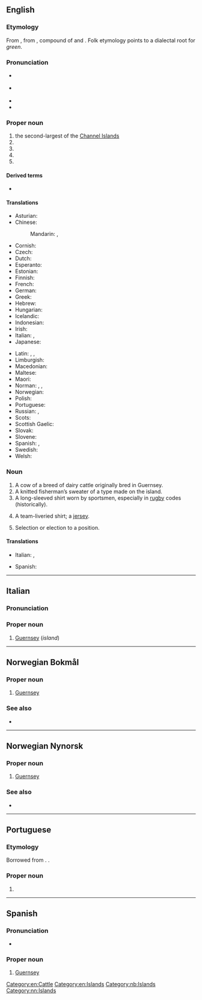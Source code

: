 {{also|guernsey}}
==English==
{{wikipedia}}

===Etymology===
From {{der|en|xno|-}}, from {{der|en|non|-}}, compound of {{m|non|Grani|t=Grani's}} and {{m|non|ey|t=island}}. Folk etymology points to a dialectal root for ''green''.

===Pronunciation===
* {{a|UK}} {{IPA|en|/ˈɡɜːnzi/}}
* {{a|US}} {{IPA|en|/ˈɡɝnzi/}}
* {{audio|en|En-Guernsey.ogg|Audio}}
* {{audio|en|EN-AU ck1 Guernsey.ogg|Audio (AU)}}

===Proper noun===
{{en-proper noun}}

# the second-largest of the [[Channel Islands]]
# {{place|en|unincorporated community|s/California}}
# {{place|en|city|s/Iowa}}
# {{place|en|hamlet|p/Saskatchewan|c/Canada}}
# {{place|en|town|s/Wyoming}}

====Derived terms====
* {{l|en|Guernsey County}}

====Translations====
{{trans-top|island}}
* Asturian: {{t|ast|Guernsey}}
* Chinese:
*: Mandarin: {{t+|cmn|根西島}}, {{t+|cmn|根西岛|tr=Gēnxī-dǎo}}
* Cornish: {{t|kw|Gwernenys|f}}
* Czech: {{t+|cs|Guernsey}}
* Dutch: {{t+|nl|Guernsey}}
* Esperanto: {{t|eo|Guernsey}}
* Estonian: {{t|et|Guernsey}}
* Finnish: {{t+|fi|Guernsey}}
* French: {{t+|fr|Guernesey}}
* German: {{t+|de|Guernsey}}
* Greek: {{t|el|Γκέρνσεϊ|n}}
* Hebrew: {{t|he|גרנסי|tr=Gernsi}}
* Hungarian: {{t+|hu|Guernsey}}
* Icelandic: {{t|is|Guernsey}}
* Indonesian: {{t|id|Guernsey}}
* Irish: {{t|ga|Geansaí|f}}
* Italian: {{t|it|Guernsey|f}}, {{t|it|[[isola]] di Guernsey|f}}
* Japanese: {{t|ja|ガーンジー島|tr=Gānji-shimá}}
{{trans-mid}}
* Latin: {{qualifier|Classical Latin}} {{t|la|Lisia}}, {{qualifier|Middle Latin}} {{t|la|Lesia}}, {{t|la|Sarmia}}
* Limburgish: {{t|li|Guernsey}}
* Macedonian: {{t|mk|Ге́рнзи|n}}
* Maltese: {{t|mt|Gernesi}}
* Maori: {{t|mi|Kōnuiihi}}
* Norman: {{t|nrf|Dgèrnésy|m}} {{qualifier|Jersey}}, {{t|nrf|Guernési|m}} {{qualifier|Guernsey}}, {{t|nrf|Gùernesey|m}} {{qualifier|continental Normandy}}
* Norwegian: {{t|no|Guernsey}}
* Polish: {{t+|pl|Guernsey}}
* Portuguese: {{t+|pt|Guernsey}}
* Russian: {{t|ru|Ге́рнси}}, {{t|ru|[[о́стров]] [[Ге́рнси]]|m}}
* Scots: {{t|sco|Gansey}}
* Scottish Gaelic: {{t|gd|Geàrnsaidh|m}}
* Slovak: {{t|sk|Guernsey}}
* Slovene: {{t|sl|Guernsey}}
* Spanish: {{t|es|Guernesey|f}}, {{t|es|[[isla]] de [[Guernesey]]|f}}
* Swedish: {{t+|sv|Guernsey}}
* Welsh: {{t|cy|Guernsey|f}}
{{trans-bottom}}

===Noun===
{{en-noun}}

# A cow of a breed of dairy cattle originally bred in Guernsey.
# A knitted fisherman’s sweater of a type made on the island.
# A long-sleeved shirt worn by sportsmen, especially in [[rugby]] codes (historically).
# {{lb|en|Australia}} A team-liveried shirt; a [[jersey]].
# {{lb|en|Australia}} Selection or election to a position.

====Translations====
{{trans-top|cattle breed}}
* Italian: {{t-check|it|[[vacca]] di Guernsey|f}}, {{t-check|it|[[mucca]] di Guernsey|f}}
{{trans-mid}}
* Spanish: {{t-check|es|[[ganado]] de [[Guernesey]]|m}}
{{trans-bottom}}

{{trans-top|cattle breed specimen}}
{{trans-mid}}
{{trans-bottom}}

{{trans-top|sweater}}
{{trans-mid}}
{{trans-bottom}}

{{trans-top|long-sleeved shirt worn by sportsmen}}
{{trans-mid}}
{{trans-bottom}}

{{trans-top|team-liveried shirt}}
{{trans-mid}}
{{trans-bottom}}

{{trans-top|selection or election to a position}}
{{trans-mid}}
{{trans-bottom}}

[[Category:en:Cattle]]
[[Category:en:Islands]]

----

==Italian==

===Pronunciation===
{{it-IPA|Guèrn.sei|Ghèrn.sei}}

===Proper noun===
{{it-proper noun}}

# [[#English|Guernsey]] (''island'')

----

==Norwegian Bokmål==
{{wikipedia|lang=no}}

===Proper noun===
{{head|nb|proper noun}}

# [[#English|Guernsey]] {{qualifier|an island in the Channel Islands}}

===See also===
* {{l|nb|Kanaløyene}}

[[Category:nb:Islands]]

----

==Norwegian Nynorsk==
{{wikipedia|lang=nn}}

===Proper noun===
{{head|nn|proper noun}}

# [[#English|Guernsey]] {{qualifier|an island in the Channel Islands}}

===See also===
* {{l|nn|Kanaløyane}}

[[Category:nn:Islands]]

----

==Portuguese==

===Etymology===
Borrowed from {{bor|pt|en|Guernsey}}. {{doublet|pt|garnisé}}.

===Proper noun===
{{pt-proper noun|f}}

# {{place|pt|island/and/dependency|c/United Kingdom|in|sea/the [[English Channel]]|t1=Guernsey}}

----

==Spanish==

===Pronunciation===
* {{audio|es|LL-Q1321 (spa)-Millars-Guernsey.wav|Audio}}

===Proper noun===
{{es-proper noun}}

# [[#English|Guernsey]]
